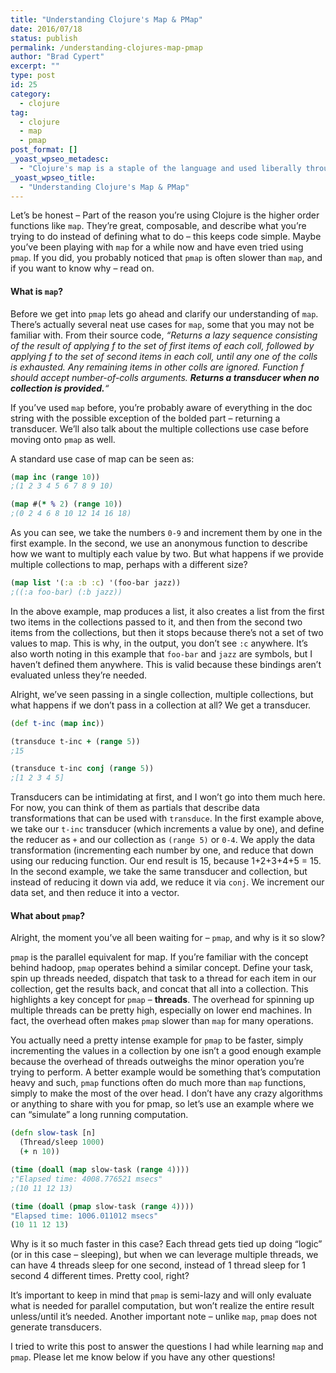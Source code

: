 ```yaml
---
title: "Understanding Clojure's Map & PMap"
date: 2016/07/18
status: publish
permalink: /understanding-clojures-map-pmap
author: "Brad Cypert"
excerpt: ""
type: post
id: 25
category:
  - clojure
tag:
  - clojure
  - map
  - pmap
post_format: []
_yoast_wpseo_metadesc:
  - "Clojure's map is a staple of the language and used liberally throughout the language's source code.  pmap is know for being slow. Learn why now!"
_yoast_wpseo_title:
  - "Understanding Clojure's Map & PMap"
---
```


Let’s be honest – Part of the reason you’re using Clojure is the higher order functions like `map`. They’re great, composable, and describe what you’re trying to do instead of defining what to do – this keeps code simple. Maybe you’ve been playing with `map` for a while now and have even tried using `pmap`. If you did, you probably noticed that `pmap` is often slower than `map`, and if you want to know why – read on.

#### What is `map`?

Before we get into `pmap` lets go ahead and clarify our understanding of `map`. There’s actually several neat use cases for `map`, some that you may not be familiar with. From their source code, _“Returns a lazy sequence consisting of the result of applying f to the set of first items of each coll, followed by applying f to the set of second items in each coll, until any one of the colls is exhausted. Any remaining items in other colls are ignored. Function f should accept number-of-colls arguments. **Returns a transducer when no collection is provided.**“_

If you’ve used `map` before, you’re probably aware of everything in the doc string with the possible exception of the bolded part – returning a transducer. We’ll also talk about the multiple collections use case before moving onto `pmap` as well.

A standard use case of map can be seen as:

```clojure
(map inc (range 10))
;(1 2 3 4 5 6 7 8 9 10)

(map #(* % 2) (range 10))
;(0 2 4 6 8 10 12 14 16 18)

```

As you can see, we take the numbers `0-9` and increment them by one in the first example. In the second, we use an anonymous function to describe how we want to multiply each value by two. But what happens if we provide multiple collections to map, perhaps with a different size?

```clojure
(map list '(:a :b :c) '(foo-bar jazz))
;((:a foo-bar) (:b jazz))

```

In the above example, map produces a list, it also creates a list from the first two items in the collections passed to it, and then from the second two items from the collections, but then it stops because there’s not a set of two values to map. This is why, in the output, you don’t see `:c` anywhere. It’s also worth noting in this example that `foo-bar` and `jazz` are symbols, but I haven’t defined them anywhere. This is valid because these bindings aren’t evaluated unless they’re needed.

Alright, we’ve seen passing in a single collection, multiple collections, but what happens if we don’t pass in a collection at all? We get a transducer.

```clojure
(def t-inc (map inc))

(transduce t-inc + (range 5))
;15

(transduce t-inc conj (range 5))
;[1 2 3 4 5]

```

Transducers can be intimidating at first, and I won’t go into them much here. For now, you can think of them as partials that describe data transformations that can be used with `transduce`. In the first example above, we take our `t-inc` transducer (which increments a value by one), and define the reducer as `+` and our collection as `(range 5)` or `0-4`. We apply the data transformation (incrementing each number by one, and reduce that down using our reducing function. Our end result is 15, because 1+2+3+4+5 = 15. In the second example, we take the same transducer and collection, but instead of reducing it down via add, we reduce it via `conj`. We increment our data set, and then reduce it into a vector.

#### What about `pmap`?

Alright, the moment you’ve all been waiting for – `pmap`, and why is it so slow?

`pmap` is the parallel equivalent for map. If you’re familiar with the concept behind hadoop, `pmap` operates behind a similar concept. Define your task, spin up threads needed, dispatch that task to a thread for each item in our collection, get the results back, and concat that all into a collection. This highlights a key concept for `pmap` – **threads**. The overhead for spinning up multiple threads can be pretty high, especially on lower end machines. In fact, the overhead often makes `pmap` slower than `map` for many operations.

You actually need a pretty intense example for `pmap` to be faster, simply incrementing the values in a collection by one isn’t a good enough example because the overhead of threads outweighs the minor operation you’re trying to perform. A better example would be something that’s computation heavy and such, `pmap` functions often do much more than `map` functions, simply to make the most of the over head. I don’t have any crazy algorithms or anything to share with you for pmap, so let’s use an example where we can “simulate” a long running computation.

```clojure
(defn slow-task [n]
  (Thread/sleep 1000)
  (+ n 10))

(time (doall (map slow-task (range 4))))
;"Elapsed time: 4008.776521 msecs"
;(10 11 12 13)

(time (doall (pmap slow-task (range 4))))
"Elapsed time: 1006.011012 msecs"
(10 11 12 13)
```

Why is it so much faster in this case? Each thread gets tied up doing “logic” (or in this case – sleeping), but when we can leverage multiple threads, we can have 4 threads sleep for one second, instead of 1 thread sleep for 1 second 4 different times. Pretty cool, right?

It’s important to keep in mind that `pmap` is semi-lazy and will only evaluate what is needed for parallel computation, but won’t realize the entire result unless/until it’s needed. Another important note – unlike `map`, `pmap` does not generate transducers.

I tried to write this post to answer the questions I had while learning `map` and `pmap`. Please let me know below if you have any other questions!
